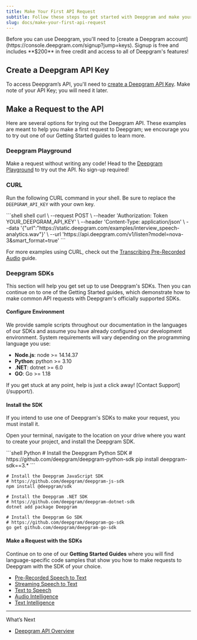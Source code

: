 ```yaml
---
title: Make Your First API Request
subtitle: Follow these steps to get started with Deepgram and make your first request.
slug: docs/make-your-first-api-request
---
```



<Info>
  Before you can use Deepgram, you'll need to [create a Deepgram account](https://console.deepgram.com/signup?jump=keys). Signup is free and includes **$200** in free credit and access to all of Deepgram's features!
</Info>

## Create a Deepgram API Key

To access Deepgram’s API, you'll need to [create a Deepgram API Key](https://console.deepgram.com/signup?jump=keys). Make note of your API Key; you will need it later.

## Make a Request to the API

Here are several options for trying out the Deepgram API. These examples are meant to help you make a first request to Deepgram; we encourage you to try out one of our Getting Started guides to learn more.

### Deepgram Playground

Make a request without writing any code! Head to the [Deepgram Playground](https://playground.deepgram.com/?smart_format=true\&language=en\&model=nova-2) to try out the API. No sign-up required!

### CURL

Run the following CURL command in your shell. Be sure to replace the `DEEPGRAM_API_KEY` with your own key.

<CodeGroup>
  ```shell shell
  curl \
    --request POST \
    --header 'Authorization: Token YOUR_DEEPGRAM_API_KEY' \
    --header 'Content-Type: application/json' \
    --data '{"url":"https://static.deepgram.com/examples/interview_speech-analytics.wav"}' \
    --url 'https://api.deepgram.com/v1/listen?model=nova-3&smart_format=true'
  ```
</CodeGroup>

For more examples using CURL, check out the [Transcribing Pre-Recorded Audio](/docs/transcribing-pre-recorded-audio) guide.

### Deepgram SDKs

This section will help you get set up to use Deepgram's SDKs. Then you can continue on to one of the Getting Started guides, which demonstrate how to make common API requests with Deepgram's officially supported SDKs.

#### Configure Environment

We provide sample scripts throughout our documentation in the languages of our SDKs and assume you have already configured your development environment. System requirements will vary depending on the programming language you use:

* **Node.js**: node >= 14.14.37
* **Python**: python >= 3.10
* **.NET**: dotnet >= 6.0
* **GO**: Go >= 1.18

<Info>
  If you get stuck at any point, help is just a click away! [Contact Support](/support/).
</Info>

#### Install the SDK

If you intend to use one of Deepgram's SDKs to make your request, you must install it.

Open your terminal, navigate to the location on your drive where you want to create your project, and install the Deepgram SDK.

<CodeGroup>
  ```shell Python
  # Install the Deepgram Python SDK
  # https://github.com/deepgram/deepgram-python-sdk
  pip install deepgram-sdk==3.*
  ```

  ```shell JavaScript
  # Install the Deepgram JavaScript SDK
  # https://github.com/deepgram/deepgram-js-sdk
  npm install @deepgram/sdk
  ```

  ```shell .NET
  # Install the Deepgram .NET SDK
  # https://github.com/deepgram/deepgram-dotnet-sdk
  dotnet add package Deepgram
  ```

  ```shell Go
  # Install the Deepgram Go SDK
  # https://github.com/deepgram/deepgram-go-sdk
  go get github.com/deepgram/deepgram-go-sdk
  ```
</CodeGroup>

#### Make a Request with the SDKs

Continue on to one of our **Getting Started Guides** where you will find language-specific code samples that show you how to make requests to Deepgram with the SDK of your choice.

* [Pre-Recorded Speech to Text](/docs/getting-started-with-pre-recorded-audio)
* [Streaming Speech to Text](/docs/getting-started-with-live-streaming-audio)
* [Text to Speech](/docs/text-to-speech)
* [Audio Intelligence](/docs/audio-intelligence)
* [Text Intelligence](/docs/text-intelligence)

***

What’s Next

* [Deepgram API Overview](/reference/deepgram-api-overview)
